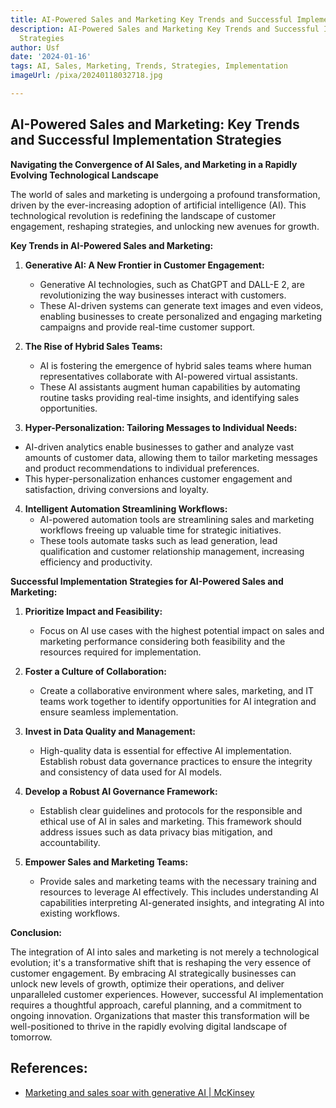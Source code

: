 ```yaml
---
title: AI-Powered Sales and Marketing Key Trends and Successful Implementation Strategies
description: AI-Powered Sales and Marketing Key Trends and Successful Implementation
  Strategies
author: Usf
date: '2024-01-16'
tags: AI, Sales, Marketing, Trends, Strategies, Implementation
imageUrl: /pixa/20240118032718.jpg

---
```

## AI-Powered  Sales and Marketing: Key Trends and Successful Implementation Strategies

**Navigating the  Convergence of AI Sales, and Marketing in a Rapidly Evolving Technological Landscape**

The world of sales and marketing  is undergoing a profound transformation, driven by the ever-increasing adoption of artificial intelligence (AI). This technological  revolution is redefining the landscape of customer engagement, reshaping  strategies, and  unlocking new avenues for growth.

**Key Trends in AI-Powered Sales and Marketing:**

1. **Generative AI: A New Frontier in Customer Engagement:**
   - Generative AI technologies,  such as ChatGPT and DALL-E 2, are revolutionizing the way businesses interact with customers.
   -  These AI-driven systems can generate text images and even videos, enabling businesses  to create  personalized and engaging marketing campaigns and provide real-time customer  support.

2. **The Rise of Hybrid Sales Teams:**
   -  AI is fostering the emergence  of hybrid sales teams where human  representatives collaborate with AI-powered virtual assistants.
     - These AI assistants augment human capabilities by automating routine tasks providing real-time insights, and identifying sales opportunities.

3.  **Hyper-Personalization: Tailoring Messages to  Individual Needs:**
   - AI-driven analytics enable businesses to gather and analyze vast amounts  of customer data, allowing them  to tailor marketing messages and product recommendations to individual preferences.
   -  This hyper-personalization enhances customer engagement and satisfaction, driving conversions and  loyalty.

4. **Intelligent Automation Streamlining Workflows:**
    - AI-powered automation tools are streamlining sales and marketing workflows  freeing up valuable time for  strategic initiatives.
   - These tools automate tasks such as lead generation, lead qualification and customer relationship management,  increasing efficiency and productivity.

**Successful Implementation Strategies for AI-Powered Sales and Marketing:**

1. **Prioritize Impact and Feasibility:**
   - Focus on AI use cases with the  highest potential  impact on sales and marketing performance  considering both feasibility and the resources required for  implementation.

2. **Foster a Culture of Collaboration:**
   -  Create a collaborative environment where sales, marketing,  and IT teams work together to identify opportunities for AI integration and ensure seamless implementation.

3. **Invest  in  Data  Quality and Management:**
   - High-quality data is essential for effective AI implementation. Establish  robust data governance practices to ensure the integrity and consistency of data used for AI models.

4. **Develop a Robust AI Governance Framework:**
   - Establish clear guidelines and protocols for  the responsible and ethical use  of AI in sales and marketing. This framework should address issues such as data privacy bias mitigation, and accountability.

5. **Empower Sales and Marketing Teams:**
    - Provide sales and  marketing teams with  the necessary training and resources to leverage AI effectively. This includes understanding AI capabilities interpreting  AI-generated insights, and integrating AI into existing workflows.

**Conclusion:**

The integration of AI into sales and marketing is  not merely  a technological evolution; it's a transformative shift that is reshaping the very essence of customer engagement. By embracing AI strategically  businesses can unlock  new levels of growth, optimize their operations,  and deliver unparalleled customer experiences. However, successful  AI implementation requires a thoughtful approach, careful planning, and a commitment to ongoing innovation. Organizations that master this  transformation will be well-positioned  to thrive in the rapidly evolving  digital landscape of tomorrow.

## References:
- [Marketing and sales soar with generative AI | McKinsey](https://www.mckinsey.com/capabilities/growth-marketing-and-sales/our-insights/ai-powered-marketing-and-sales-reach-new-heights-with-generative-ai)
